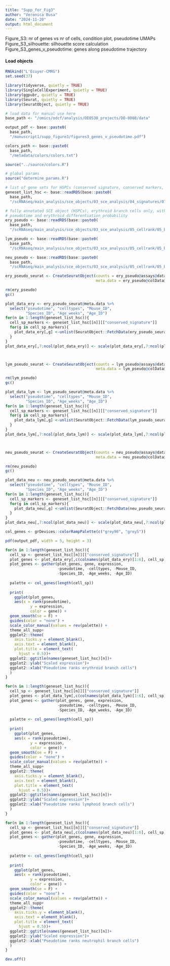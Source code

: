 ```yaml
---
title: "Supp_for_Fig3"
author: "Veronica Busa"
date: "2024-11-20"
output: html_document
---
```


Figure_S3: nr of genes vs nr of cells, condition plot, pseudotime UMAPs 
Figure_S3_silhouette: silhouette score calculation
Figure_S3_genes_v_pseudotime: genes along pseudotime trajectory 

#### Load objects

```r
RNGkind("L'Ecuyer-CMRG") 
set.seed(37)
```

```r
library(tidyverse, quietly = TRUE)
library(SingleCellExperiment, quietly = TRUE)
library(ggpubr, quietly = TRUE)
library(Seurat, quietly = TRUE)
library(SeuratObject, quietly = TRUE) 
```

```r
# load data for manual use here
base_path <- "/omics/odcf/analysis/OE0538_projects/DO-0008/data"

output_pdf <- base::paste0(
  base_path,
  "/manuscript1/supp_figure3/figures3_genes_v_pseudotime.pdf")

colors_path <- base::paste0(
  base_path, 
  "/metadata/colors/colors.txt")

source("../source/colors.R")

# global params
source("determine_params.R")
```


```r
# list of gene sets for HSPCs (conserved signature, conserved markers, etc.)
geneset_list_hsc <- base::readRDS(base::paste0(
  base_path, 
  "/scRNAseq/main_analysis/sce_objects/03_sce_analysis/04_signatures/01_reclustering_own/01_gens/geneset_list_hsc"))

# fully annotated SCE object (HSPCs), erythroid branch cells only, with 
# pseudotime and erythroid differentiation probability
ery_pseudo <- base::readRDS(base::paste0(
  base_path, 
  "/scRNAseq/main_analysis/sce_objects/03_sce_analysis/05_cellrank/05_bsce/sce_ery"))

lym_pseudo <- base::readRDS(base::paste0(
  base_path, 
  "/scRNAseq/main_analysis/sce_objects/03_sce_analysis/05_cellrank/05_bsce/sce_lym"))

neu_pseudo <- base::readRDS(base::paste0(
  base_path, 
  "/scRNAseq/main_analysis/sce_objects/03_sce_analysis/05_cellrank/05_bsce/sce_neu"))
```


```r
ery_pseudo_seurat <- CreateSeuratObject(counts = ery_pseudo@assays@data@listData[["logcounts"]],
                                        meta.data = ery_pseudo@colData@listData)

rm(ery_pseudo)
gc()

plot_data_ery <- ery_pseudo_seurat@meta.data %>%
  select("pseudotime", "celltypes", "Mouse_ID", 
         "Species_ID", "Age_weeks", "Age_ID")
for(n in 1:length(geneset_list_hsc)){
  cell_sp_markers <- geneset_list_hsc[[n]][["conserved_signature"]]
  for(g in cell_sp_markers){
    plot_data_ery[,g] <-unlist(SeuratObject::FetchData(ery_pseudo_seurat, g))
  }
}
plot_data_ery[,7:ncol(plot_data_ery)] <- scale(plot_data_ery[,7:ncol(plot_data_ery)])



lym_pseudo_seurat <- CreateSeuratObject(counts = lym_pseudo@assays@data@listData[["logcounts"]],
                                        meta.data = lym_pseudo@colData@listData)

rm(lym_pseudo)
gc()

plot_data_lym <- lym_pseudo_seurat@meta.data %>%
  select("pseudotime", "celltypes", "Mouse_ID", 
         "Species_ID", "Age_weeks", "Age_ID")
for(n in 1:length(geneset_list_hsc)){
  cell_sp_markers <- geneset_list_hsc[[n]][["conserved_signature"]]
  for(g in cell_sp_markers){
    plot_data_lym[,g] <-unlist(SeuratObject::FetchData(lym_pseudo_seurat, g))
  }
}
plot_data_lym[,7:ncol(plot_data_lym)] <- scale(plot_data_lym[,7:ncol(plot_data_lym)])



neu_pseudo_seurat <- CreateSeuratObject(counts = neu_pseudo@assays@data@listData[["logcounts"]],
                                        meta.data = neu_pseudo@colData@listData)

rm(neu_pseudo)
gc()

plot_data_neu <- neu_pseudo_seurat@meta.data %>%
  select("pseudotime", "celltypes", "Mouse_ID", 
         "Species_ID", "Age_weeks", "Age_ID")
for(n in 1:length(geneset_list_hsc)){
  cell_sp_markers <- geneset_list_hsc[[n]][["conserved_signature"]]
  for(g in cell_sp_markers){
    plot_data_neu[,g] <-unlist(SeuratObject::FetchData(neu_pseudo_seurat, g))
  }
}
plot_data_neu[,7:ncol(plot_data_neu)] <- scale(plot_data_neu[,7:ncol(plot_data_neu)])
```

```r
col_genes <- grDevices::colorRampPalette(c("grey90", "grey5"))

pdf(output_pdf, width = 5, height = 3)

for(n in 1:length(geneset_list_hsc)){
  cell_sp <- geneset_list_hsc[[n]][["conserved_signature"]]
  plot_genes <- plot_data_ery[,c(colnames(plot_data_ery)[1:6], cell_sp)]
  plot_genes <- gather(plot_genes, gene, expression, 
                       -pseudotime, -celltypes, -Mouse_ID, 
                       -Species_ID, -Age_weeks, -Age_ID)
  
  palette <- col_genes(length(cell_sp))
  
  print(
    ggplot(plot_genes,
    aes(x = rank(pseudotime),
           y = expression,
           color = gene)) +
  geom_smooth(se = F) +
  guides(color = "none") +
  scale_color_manual(values = rev(palette)) +
  theme_all_supp+
  ggplot2::theme(   
    axis.ticks.y = element_blank(),
    axis.text = element_blank(),
    plot.title = element_text(
      hjust = 0.5))+
  ggplot2::ggtitle(names(geneset_list_hsc)[n])+
  ggplot2::ylab("Scaled expression")+
  ggplot2::xlab("Pseudotime ranks erythroid branch cells")
  )
}

for(n in 1:length(geneset_list_hsc)){
  cell_sp <- geneset_list_hsc[[n]][["conserved_signature"]]
  plot_genes <- plot_data_lym[,c(colnames(plot_data_lym)[1:6], cell_sp)]
  plot_genes <- gather(plot_genes, gene, expression, 
                       -pseudotime, -celltypes, -Mouse_ID, 
                       -Species_ID, -Age_weeks, -Age_ID)
  
  palette <- col_genes(length(cell_sp))
  
  print(
    ggplot(plot_genes,
    aes(x = rank(pseudotime),
           y = expression,
           color = gene)) +
  geom_smooth(se = F) +
  guides(color = "none") +
  scale_color_manual(values = rev(palette)) +
  theme_all_supp+
  ggplot2::theme(   
    axis.ticks.y = element_blank(),
    axis.text = element_blank(),
    plot.title = element_text(
      hjust = 0.5))+
  ggplot2::ggtitle(names(geneset_list_hsc)[n])+
  ggplot2::ylab("Scaled expression")+
  ggplot2::xlab("Pseudotime ranks lymphoid branch cells")
  )
}

for(n in 1:length(geneset_list_hsc)){
  cell_sp <- geneset_list_hsc[[n]][["conserved_signature"]]
  plot_genes <- plot_data_neu[,c(colnames(plot_data_neu)[1:6], cell_sp)]
  plot_genes <- gather(plot_genes, gene, expression, 
                       -pseudotime, -celltypes, -Mouse_ID, 
                       -Species_ID, -Age_weeks, -Age_ID)
  
  palette <- col_genes(length(cell_sp))
  
  print(
    ggplot(plot_genes,
    aes(x = rank(pseudotime),
           y = expression,
           color = gene)) +
  geom_smooth(se = F) +
  guides(color = "none") +
  scale_color_manual(values = rev(palette)) +
  theme_all_supp+
  ggplot2::theme(   
    axis.ticks.y = element_blank(),
    axis.text = element_blank(),
    plot.title = element_text(
      hjust = 0.5))+
  ggplot2::ggtitle(names(geneset_list_hsc)[n])+
  ggplot2::ylab("Scaled expression")+
  ggplot2::xlab("Pseudotime ranks neutrophil branch cells")
  )
}

dev.off()
```
